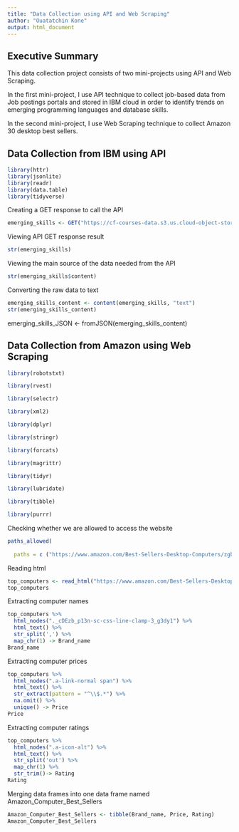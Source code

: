 ```yaml
---
title: "Data Collection using API and Web Scraping"
author: "Ouatatchin Kone"
output: html_document
---
```



## Executive Summary

This data collection project consists of two mini-projects using API and Web Scraping.

In the first mini-project, I use API technique to collect job-based data from Job postings portals and stored in IBM cloud in order to identify trends on emerging programming languages and database skills.

In the second mini-project, I use Web Scraping technique to collect Amazon 30 desktop best sellers. 


## Data Collection from IBM using API

```r
library(httr)
library(jsonlite)
library(readr)
library(data.table)
library(tidyverse)
```

Creating a GET response to call the API


```r
emerging_skills <- GET("https://cf-courses-data.s3.us.cloud-object-storage.appdomain.cloud/IBM-DA0321EN-SkillsNetwork/labs/module%201/Accessing%20Data%20Using%20APIs/jobs.json")
```

Viewing API GET response result

```r
str(emerging_skills)
```

Viewing the main source of the data needed from the API 

```r
str(emerging_skills$content)
```

Converting the raw data to text

```r
emerging_skills_content <- content(emerging_skills, "text")
str(emerging_skills_content)
```
emerging_skills_JSON <- fromJSON(emerging_skills_content)




## Data Collection from Amazon using Web Scraping

```r
library(robotstxt)

library(rvest)

library(selectr)

library(xml2)

library(dplyr)

library(stringr)

library(forcats)

library(magrittr)

library(tidyr)

library(lubridate)

library(tibble)

library(purrr)
```

Checking whether we are allowed to access the website 

```r
paths_allowed(
  
  paths = c ("https://www.amazon.com/Best-Sellers-Desktop-Computers/zgbs/electronics/565098"))
```

Reading html

```r
top_computers <- read_html("https://www.amazon.com/Best-Sellers-Desktop-Computers/zgbs/electronics/565098")
top_computers
```

Extracting computer names

```r
top_computers %>%
  html_nodes("._cDEzb_p13n-sc-css-line-clamp-3_g3dy1") %>%
  html_text() %>%
  str_split(',') %>%
  map_chr(1) -> Brand_name
Brand_name
```

Extracting computer prices

```r
top_computers %>%
  html_nodes(".a-link-normal span") %>%
  html_text() %>%
  str_extract(pattern = "^\\$.*") %>%
  na.omit() %>%
  unique() -> Price
Price
```

Extracting computer ratings

```r
top_computers %>%
  html_nodes(".a-icon-alt") %>%
  html_text() %>%
  str_split('out') %>%
  map_chr(1) %>%
  str_trim()-> Rating
Rating
```

Merging data frames into one data frame named Amazon_Computer_Best_Sellers

```r
Amazon_Computer_Best_Sellers <- tibble(Brand_name, Price, Rating)
Amazon_Computer_Best_Sellers
```

